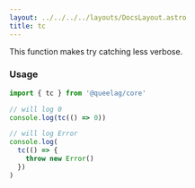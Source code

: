 ```yaml
---
layout: ../../../../layouts/DocsLayout.astro
title: tc
---
```


This function makes try catching less verbose.

### Usage

```ts
import { tc } from '@queelag/core'

// will log 0
console.log(tc(() => 0))

// will log Error
console.log(
  tc(() => {
    throw new Error()
  })
)
```
